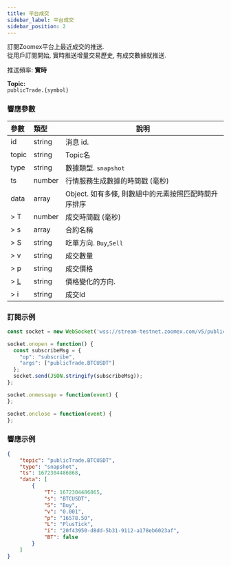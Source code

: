 ```yaml
---
title: 平台成交
sidebar_label: 平台成交
sidebar_position: 2
---
```


訂閱Zoomex平台上最近成交的推送.<br/>
從用戶訂閱開始, 實時推送增量交易歷史, 有成交數據就推送.

推送頻率: **實時**

**Topic:**<br/>
`publicTrade.{symbol}`

### 響應參數
| 參數 | 類型 | 說明|
|:----- |:-----|----- |
|id |string |消息 id. |
|topic |string |Topic名 |
|type |string |數據類型. `snapshot`|
|ts |number |行情服務生成數據的時間戳 (毫秒) |
|data |array |Object. 如有多條, 則數組中的元素按照匹配時間升序排序 |
|> T |number |成交時間戳 (毫秒) |
|> s |array |合約名稱  |
|> S |string |吃單方向. `Buy`,`Sell` |
|> v |string |成交數量 |
|> p |string |成交價格 |
|> [L](../../enum#tickdirection) |string |價格變化的方向.|
|> i |string |成交Id |

### 訂閱示例

```javascript
const socket = new WebSocket('wss://stream-testnet.zoomex.com/v5/public/linear');

socket.onopen = function() {
  const subscribeMsg = {
    "op": "subscribe",
    "args": ["publicTrade.BTCUSDT"]
  };
  socket.send(JSON.stringify(subscribeMsg));
};

socket.onmessage = function(event) {
};

socket.onclose = function(event) {
};
```

### 響應示例

```json
{
    "topic": "publicTrade.BTCUSDT",
    "type": "snapshot",
    "ts": 1672304486868,
    "data": [
        {
            "T": 1672304486865,
            "s": "BTCUSDT",
            "S": "Buy",
            "v": "0.001",
            "p": "16578.50",
            "L": "PlusTick",
            "i": "20f43950-d8dd-5b31-9112-a178eb6023af",
            "BT": false
        }
    ]
}
```
